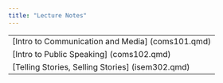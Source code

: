 ```yaml
---
title: "Lecture Notes"
---
```


|                                             |
|---------------------------------------------|
| [Intro to Communication and Media] (coms101.qmd) |
| [Intro to Public Speaking] (coms102.qmd)         |
| [Telling Stories, Selling Stories] (isem302.qmd) |